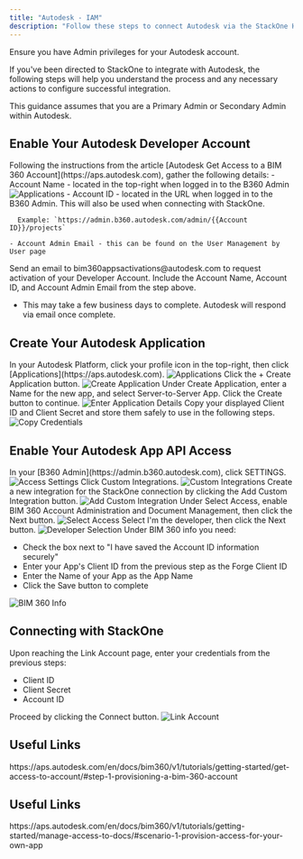 ```yaml
---
title: "Autodesk - IAM"
description: "Follow these steps to connect Autodesk via the StackOne Hub successfully."
---
```



<Warning>
  Ensure you have Admin privileges for your Autodesk account.
</Warning>

If you've been directed to StackOne to integrate with Autodesk, the following steps will help you understand the process and any necessary actions to configure successful integration.

This guidance assumes that you are a Primary Admin or Secondary Admin within Autodesk.

## Enable Your Autodesk Developer Account

<Steps>
  <Step title="Gather Details">
    Following the instructions from the article [Autodesk Get Access to a BIM 360 Account](https://aps.autodesk.com), gather the following details:
    - Account Name - located in the top-right when logged in to the B360 Admin
      <Frame>
      <img className='rounded-md' style={{ margin: '0 auto', border: '1px solid #efefef' }} alt="Applications" src="/images/autodesk/image1.png" />
      </Frame>
    - Account ID - located in the URL when logged in to the B360 Admin. This will also be used when connecting with StackOne.

      Example: `https://admin.b360.autodesk.com/admin/{{Account ID}}/projects`

    - Account Admin Email - this can be found on the User Management by User page
  </Step>

  <Step title="Request Activation">
    Send an email to bim360appsactivations@autodesk.com to request activation of your Developer Account. Include the Account Name, Account ID, and Account Admin Email from the step above.
    <ul>
      <li>This may take a few business days to complete. Autodesk will respond via email once complete.</li>
    </ul>
  </Step>
</Steps>

## Create Your Autodesk Application

<Steps>
  <Step title="Access Applications">
    In your Autodesk Platform, click your profile icon in the top-right, then click [Applications](https://aps.autodesk.com).
    <Frame>
      <img className='rounded-md' style={{ margin: '0 auto', border: '1px solid #efefef' }} alt="Applications" src="/images/autodesk/image2.png" />
    </Frame>
  </Step>

  <Step title="Create Application">
    Click the + Create Application button.
    <Frame>
      <img className='rounded-md' style={{ margin: '0 auto', border: '1px solid #efefef' }} alt="Create Application" src="/images/autodesk/image3.png" />
    </Frame>
  </Step>

  <Step title="Enter Application Details">
    Under Create Application, enter a Name for the new app, and select Server-to-Server App. Click the Create button to continue.
    <Frame>
      <img className='rounded-md' style={{ margin: '0 auto', border: '1px solid #efefef' }} alt="Enter Application Details" src="/images/autodesk/image4.png" />
    </Frame>
  </Step>

  <Step title="Copy Credentials">
    Copy your displayed Client ID and Client Secret and store them safely to use in the following steps.
    <Frame>
      <img className='rounded-md' style={{ margin: '0 auto', border: '1px solid #efefef' }} alt="Copy Credentials" src="/images/autodesk/image5.png" />
    </Frame>
  </Step>
</Steps>

## Enable Your Autodesk App API Access

<Steps>
  <Step title="Access Settings">
    In your [B360 Admin](https://admin.b360.autodesk.com), click SETTINGS.
    <Frame>
      <img className='rounded-md' style={{ margin: '0 auto', border: '1px solid #efefef' }} alt="Access Settings" src="/images/autodesk/image6.png" />
    </Frame>
  </Step>

  <Step title="Custom Integrations">
    Click Custom Integrations.
    <Frame>
      <img className='rounded-md' style={{ margin: '0 auto', border: '1px solid #efefef' }} alt="Custom Integrations" src="/images/autodesk/image7.png" />
    </Frame>
  </Step>

  <Step title="Add Custom Integration">
    Create a new integration for the StackOne connection by clicking the Add Custom Integration button.
    <Frame>
      <img className='rounded-md' style={{ margin: '0 auto', border: '1px solid #efefef' }} alt="Add Custom Integration" src="/images/autodesk/image8.png" />
    </Frame>
  </Step>

  <Step title="Select Access">
    Under Select Access, enable BIM 360 Account Administration and Document Management, then click the Next button.
    <Frame>
      <img className='rounded-md' style={{ margin: '0 auto', border: '1px solid #efefef' }} alt="Select Access" src="/images/autodesk/image9.png" />
    </Frame>
  </Step>

  <Step title="Developer Selection">
    Select I'm the developer, then click the Next button.
    <Frame>
      <img className='rounded-md' style={{ margin: '0 auto', border: '1px solid #efefef' }} alt="Developer Selection" src="/images/autodesk/image10.png" />
    </Frame>
  </Step>

  <Step title="BIM 360 Info">
    Under BIM 360 info you need:
    <ul>
      <li>Check the box next to "I have saved the Account ID information securely"</li>
      <li>Enter your App's Client ID from the previous step as the Forge Client ID</li>
      <li>Enter the Name of your App as the App Name</li>
      <li>Click the Save button to complete</li>
    </ul>
    <Frame>
      <img className='rounded-md' style={{ margin: '0 auto', border: '1px solid #efefef' }} alt="BIM 360 Info" src="/images/autodesk/image11.png" />
    </Frame>
  </Step>
</Steps>

## Connecting with StackOne

<Steps>
  <Step title="Enter Credentials">
    Upon reaching the Link Account page, enter your credentials from the previous steps:
    <ul>
      <li>Client ID</li>
      <li>Client Secret</li>
      <li>Account ID</li>
    </ul>
    Proceed by clicking the Connect button.
    <Frame>
      <img className='rounded-md' style={{ margin: '0 auto', border: '1px solid #efefef' }} alt="Link Account" src="/images/autodesk/image12.png" />
    </Frame>
  </Step>
</Steps>

<IntegrationFooter />

## Useful Links
<Card title="Get Access to a BIM 360 Account" icon="link" href="https://aps.autodesk.com/en/docs/bim360/v1/tutorials/getting-started/get-access-to-account/#step-1-provisioning-a-bim-360-account">
    https://aps.autodesk.com/en/docs/bim360/v1/tutorials/getting-started/get-access-to-account/#step-1-provisioning-a-bim-360-account
</Card>

## Useful Links
<Card title="​Manage API Access to BIM 360 Services" icon="link" href="https://aps.autodesk.com/en/docs/bim360/v1/tutorials/getting-started/manage-access-to-docs/#scenario-1-provision-access-for-your-own-app">
    https://aps.autodesk.com/en/docs/bim360/v1/tutorials/getting-started/manage-access-to-docs/#scenario-1-provision-access-for-your-own-app
</Card>





